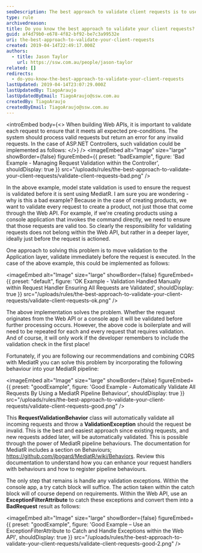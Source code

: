 ```yaml
---
seoDescription: The best approach to validate client requests is to use a MediatR pipeline behavior that automatically validates all incoming requests and throws a ValidationException if the request is invalid.
type: rule
archivedreason:
title: Do you know the best approach to validate your client requests?
guid: af4d79b0-e678-4f82-bf92-be7c3a99532e
uri: the-best-approach-to-validate-your-client-requests
created: 2019-04-14T22:49:17.000Z
authors:
  - title: Jason Taylor
    url: https://ssw.com.au/people/jason-taylor
related: []
redirects:
  - do-you-know-the-best-approach-to-validate-your-client-requests
lastUpdated: 2019-04-14T23:07:29.000Z
lastUpdatedBy: TiagoAraujo
lastUpdatedByEmail: TiagoAraujo@ssw.com.au
createdBy: TiagoAraujo
createdByEmail: TiagoAraujo@ssw.com.au
---
```


<introEmbed
  body={<>
When building Web APIs, it is important to validate each request to ensure that it meets all expected pre-conditions. The system should process valid requests but return an error for any invalid requests. In the case of ASP.NET Controllers, such validation could be implemented as follows:
  </>}
/>
<imageEmbed
  alt="Image"
  size="large"
  showBorder={false}
  figureEmbed={{
    preset: "badExample",
    figure: 'Bad Example - Managing Request Validation within the Controller',
    shouldDisplay: true
  }}
  src="/uploads/rules/the-best-approach-to-validate-your-client-requests/validate-client-requests-bad.png"
/>

In the above example, model state validation is used to ensure the request is validated before it is sent using MediatR. I am sure you are wondering - why is this a bad example? Because in the case of creating products, we want to validate every request to create a product, not just those that come through the Web API. For example, if we're creating products using a console application that invokes the command directly, we need to ensure that those requests are valid too. So clearly the responsibility for validating requests does not belong within the Web API, but rather in a deeper layer, ideally just before the request is actioned.

One approach to solving this problem is to move validation to the Application layer, validate immediately before the request is executed. In the case of the above example, this could be implemented as follows:


<imageEmbed
  alt="Image"
  size="large"
  showBorder={false}
  figureEmbed={{
    preset: "default",
    figure: 'OK Example - Validation Handled Manually within Request Handler Ensuring All Requests are Validated',
    shouldDisplay: true
  }}
  src="/uploads/rules/the-best-approach-to-validate-your-client-requests/validate-client-requests-ok.png"
/>

The above implementation solves the problem. Whether the request originates from the Web API or a console app it will be validated before further processing occurs. However, the above code is boilerplate and will need to be repeated for each and every request that requires validation. And of course, it will only work if the developer remembers to include the validation check in the first place!

Fortunately, if you are following our recommendations and combining CQRS with MediatR you can solve this problem by incorporating the following behaviour into your MediatR pipeline:

<imageEmbed
  alt="Image"
  size="large"
  showBorder={false}
  figureEmbed={{
    preset: "goodExample",
    figure: 'Good Example - Automatically Validate All Requests By Using a MediatR Pipeline Behaviour',
    shouldDisplay: true
  }}
  src="/uploads/rules/the-best-approach-to-validate-your-client-requests/validate-client-requests-good.png"
/>

This **RequestValidationBehavior** class will automatically validate all incoming requests and throw a **ValidationException** should the request be invalid. This is the best and easiest approach since existing requests, and new requests added later, will be automatically validated. This is possible through the power of MediatR pipeline behaviours. The documentation for MediatR includes a section on Behaviours; https://github.com/jbogard/MediatR/wiki/Behaviors. Review this documentation to understand how you can enhance your request handlers with behaviours and how to register pipeline behaviours.

The only step that remains is handle any validation exceptions. Within the console app, a try catch block will suffice. The action taken within the catch block will of course depend on requirements. Within the Web API, use an **ExceptionFilterAttribute** to catch these exceptions and convert them into a **BadRequest** result as follows:

<imageEmbed
  alt="Image"
  size="large"
  showBorder={false}
  figureEmbed={{
    preset: "goodExample",
    figure: 'Good Example – Use an ExceptionFilterAttribute to Catch and Handle Exceptions within the Web API',
    shouldDisplay: true
  }}
  src="/uploads/rules/the-best-approach-to-validate-your-client-requests/validate-client-requests-good-2.png"
/>
